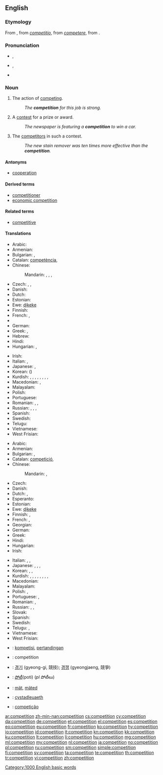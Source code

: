 {{slim-wikipedia}}
{{also|compétition}}
==English==

===Etymology===
From {{etyl|fr|en}} {{term|compétition|lang=fr}}, from {{etyl|LL.|en}} ''[[competitio]]'', from ''[[competere]]'', from {{etyl|la|en}} {{term|peto|petō|lang=la}}.

===Pronunciation===
* {{a|RP}} {{IPA|/ˌkɒmpəˈtɪʃən/}}, {{X-SAMPA|/%kQmp@"tIS@n/}}
* {{a|GenAm}} {{IPA|/ˌkɑːmpəˈtɪʃən/}}, {{X-SAMPA|/%kA:mp@"tIS@n/}}
* {{audio|en-us-competition.ogg|Audio (US)}}

===Noun===
{{en-noun|s|-}}

# {{context|uncountable|lang=en}} The action of [[compete |competing]].
#: ''The '''competition''' for this job is strong.''
# {{context|countable|lang=en}} A [[contest]] for a prize or award.
#: ''The newspaper is featuring a '''competition''' to win a car.''
# {{context|uncountable|collectively|lang=en}} The [[competitor]]s in such a contest.
#: ''The new stain remover was ten times more effective than the '''competition'''.''

====Antonyms====
* {{sense|action of competing}} [[cooperation]]

====Derived terms====
* [[competitioner]]
* [[economic competition]]

====Related terms====
* [[competitive]]

====Translations====
{{trans-top|action of competing}}
* Arabic: {{t-|ar|منافسة|f|tr=munāfasa|sc=Arab}}
* Armenian: {{t-|hy|մրցակցություն|tr=mrc'akc'ut'yun}}
* Bulgarian: {{t+|bg|съперничество|n|tr=sǎpérničestvo}},  {{t+|bg|конкуренция|f|tr=konkuréncija}}
* Catalan: [[competència]], {{f}}
* Chinese:
*: Mandarin: {{t|cmn|比賽|sc=Hani}}, {{t|cmn|比赛|tr=bǐsài|sc=Hani}}, {{t|cmn|競爭|sc=Hani}}, {{t|cmn|竞争|tr=jìngzhēng|sc=Hani}}
* Czech: {{t-|cs|soupeření}}, {{t-|cs|konkurování}}, {{t-|cs|konkurence}}
* Danish: {{t+|da|konkurrence|c}}
* Dutch: {{t+|nl|concurrentie|f}}
* Estonian: {{t-|et|võistlus}}
* Ewe: [[ɖikeke]]
* Finnish: {{t+|fi|kilpailu}}
* French: {{t+|fr|compétition|f}}, {{t+|fr|concurrence|f}}
* {{trreq|ka}}
* German: {{t+|de|Konkurrenz|f}}
* Greek: {{t+|el|ανταγωνισμός|m|tr=antagonismós|sc=Grek}}, {{qualifier|athletics}} {{t+|el|συναγωνισμός|m|tr=synagonismós|sc=Grek}}
* Hebrew: {{t+|he|תחרות|f|tr=takharút|sc=Hebr}}
* Hindi: {{qualifier|rivalry}} {{t-|hi|प्रतिस्पर्धा|f|tr=pratispardhā|sc=Deva}}
* Hungarian: {{t+|hu|verseny}}, {{t-|hu|versengés}}
{{trans-mid}}
* Irish: {{t-|ga|iomaidh|f}}
* Italian: {{t+|it|competizione|f}}, {{t+|it|concorrenza|f}}
* Japanese: {{t+|ja|競争|tr=きょうそう, kyōsō|sc=Jpan}}, {{t-|ja|コンペ|tr=konpe|sc=Jpan}}
* Korean: {{t+|ko|경쟁|tr=gyeongjaeng|sc=Kore}} ({{t+|ko|競爭|sc=Kore}})
* Kurdish: {{t+|ku|pêşbazî}}, {{t+|ku|pêşbirk}}, {{t+|ku|berêkane}}, {{t+|ku|misabiqe}}, {{t+|ku|hevrikî}}, {{t+|ku|hawirkan}}, {{t+|ku|riberiz}}, {{t+|ku|sîbaq}}, {{t+|ku|reqabet}}
* Macedonian: {{t-|mk|натпревар|m|tr=nátprevar|sc=Cyrl}}, {{t-|mk|конкуренција|f|tr=konkuréncija|sc=Cyrl}}
* Malayalam: {{t+|ml|മത്സരം|tr=malsaram|sc=Mlym}}
* Polish: {{t+|pl|rywalizacja|f}}
* Portuguese: {{t+|pt|competição|f}}
* Romanian: {{t-|ro|competiție}}, {{t-|ro|concurență|f}}, {{t-|ro|concurs|n}}
* Russian: {{t+|ru|соревнование|n|tr=sorevnovánije}},  {{t+|ru|состязание|n|tr=sostjazánije}},  {{t+|ru|конкуренция|f|tr=konkuréncija}} {{qualifier|eg. business}}, {{t+|ru|соперничество|n|tr=sopérničestvo}} {{qualifier|rivalry}}
* Spanish: {{t+|es|competición|f}}
* Swedish: {{t+|sv|konkurrens|c}}
* Telugu: {{t+|te|పోటీచేయు|tr=poticeyu|sc=Telu}}
* Vietnamese: {{t+|vi|cạnh tranh|alt=sự cạnh tranh}}
* West Frisian: {{t-|fy|kompetysje|c}}
{{trans-bottom}}

{{trans-top|contest for a prize or award}}
* Arabic: {{t-|ar|منافسة|f|tr=munāfasa|sc=Arab}}
* Armenian: {{t-|hy|մրցույթ|tr=mrc'uyt'}}
* Bulgarian: {{t+|bg|състезание|n|tr=sǎstezánie}},  {{t+|bg|съревнование|n|tr=sǎrevnovánie}}
* Catalan: [[competició]], {{f}}
* Chinese:
*: Mandarin: {{t|cmn|比賽|sc=Hani}}, {{t|cmn|比赛|tr=bǐsài|sc=Hani}}
* Czech: {{t+|cs|soutěž|f}}
* Danish: {{t+|da|konkurrence|c}}
* Dutch: {{t+|nl|competitie|f}}, {{t+|nl|toernooi|n}}
* Esperanto: {{t-|eo|konkurso}}
* Estonian: {{t-|et|võistlus}}
* Ewe: [[ɖikeke]]
* Finnish: {{t+|fi|kilpailu}}, {{t+|fi|kisa}}
* French: {{t+|fr|concours|m}}, {{t+|fr|compétition|f}}
* Georgian: {{t-|ka|შეჯიბრი|tr=šeǰibri|sc=Cyrl}}
* German: {{t+|de|Wettbewerb|m}}
* Greek: {{t+|el|διαγωνισμός|m|tr=diagonismós}}
* Hindi: {{t-|hi|प्रतियोगिता|f|tr=pratiyogitā|sc=Deva}}
* Hungarian: {{t+|hu|verseny}}
* Irish: {{t-|ga|iomaidh|f}}
{{trans-mid}}
* Italian: {{t+|it|concorso|m}}, {{t+|it|competizione|f}}, {{t+|it|gara|f}}
* Japanese: {{t+|ja|大会|tr=[[たいかい]], taikai|sc=Jpan}}, {{t-|ja|コンペ|tr=konpe|sc=Jpan}}, {{t-|ja|コンクール|tr=konkūru|sc=Jpan}}, {{t-|ja|コンテスト|tr=kontesuto|sc=Jpan}}
* Korean: {{t+|ko|경기|tr=gyeong-gi|sc=Kore}}, {{t-|ko|경쟁 시험|tr=gyeongjaeng siheom|sc=Kore}}, {{t-|ko|경진 대회|tr=gyeongjin daehoe|sc=Kore}}
* Kurdish: {{t+|ku|pêşbazî}}, {{t+|ku|pêşbirk}}, {{t+|ku|berêkane}}, {{t+|ku|misabiqe}}, {{t+|ku|hevrikî}}, {{t+|ku|hawirkan}}, {{t+|ku|riberiz}}, {{t+|ku|sîbaq}}, {{t+|ku|reqabet}}
* Macedonian: {{t-|mk|наптревар|m|tr=nátprevar|sc=Cyrl}}
* Malayalam: {{t+|ml|മത്സരം|tr=malsaram|sc=Mlym}}
* Polish: {{t+|pl|konkurs|m}}, {{t+|pl|zawody}}
* Portuguese: {{t+|pt|concurso|m}}, {{t+|pt|competição|f}}
* Romanian: {{t-|ro|concurs|n}}, {{t-|ro|competiție|f}}
* Russian: {{t+|ru|соревнование|n|tr=sorevnovánije}},  {{t+|ru|состязание|n|tr=sostjazánije}}, {{t+|ru|конкурс|m|tr=kónkurs}}
* Slovak: {{t-|sk|súťaž|f}}
* Spanish: {{t+|es|competencia|f}}
* Swedish: {{t+|sv|tävling|c}}
* Telugu: {{t+|te|పందెము|tr=pamdemu|sc=Telu}}, {{t+|te|పోటీ|tr=poti|sc=Telu}}
* Vietnamese: {{t+|vi|cuộc thi}}
* West Frisian: {{t-|fy|kompetysje|c}}
{{trans-bottom}}

<!--Remove this section once all of the translations below have been moved into the tables above.-->
{{checktrans-top}}
* {{ttbc|id}}: [[kompetisi]], [[tanding|pertandingan]]
* {{ttbc|ia}}: competition
* {{ttbc|ko}}: [[경기]] (gyeong-gi, 競技); [[경쟁]] (gyeongjaeng, 競爭)
* {{ttbc|te}}: [[పోటీ]](poti) (''pl'' పోటీలు)
* {{ttbc|vo}}: [[mät]], [[mäted]]
* {{ttbc|cy}}: [[cystadleuaeth]] {{f}}
* {{ttbc|pt}}: [[competição]]
{{trans-bottom}}

[[Category:1000 English basic words]]

[[ar:competition]]
[[zh-min-nan:competition]]
[[cs:competition]]
[[cy:competition]]
[[da:competition]]
[[de:competition]]
[[et:competition]]
[[el:competition]]
[[es:competition]]
[[eo:competition]]
[[eu:competition]]
[[fr:competition]]
[[ko:competition]]
[[hy:competition]]
[[io:competition]]
[[id:competition]]
[[it:competition]]
[[kn:competition]]
[[kk:competition]]
[[ku:competition]]
[[lt:competition]]
[[li:competition]]
[[hu:competition]]
[[mg:competition]]
[[ml:competition]]
[[my:competition]]
[[nl:competition]]
[[ja:competition]]
[[no:competition]]
[[pl:competition]]
[[ru:competition]]
[[sm:competition]]
[[simple:competition]]
[[fi:competition]]
[[sv:competition]]
[[ta:competition]]
[[te:competition]]
[[th:competition]]
[[tr:competition]]
[[vi:competition]]
[[zh:competition]]